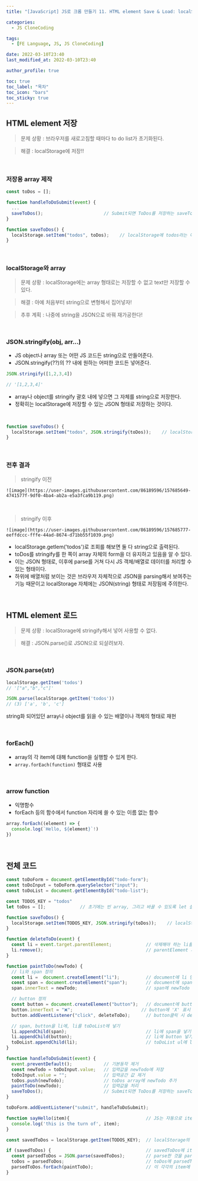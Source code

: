 ```yaml
---
title: "[JavaScript] JS로 크롬 만들기 11. HTML element Save & Load: localStorage & stringify & parse"

categories:
  - JS CloneCoding

tags:
  - [FE Language, JS, JS CloneCoding]

date: 2022-03-10T23:40
last_modified_at: 2022-03-10T23:40

author_profile: true

toc: true
toc_label: "목차"
toc_icon: "bars"
toc_sticky: true
---
```


## HTML element 저장

> 문제 상황 : 브라우저를 새로고침할 때마다 to do list가 초기화된다.

> 해결 : localStorage에 저장!!

<br />

### 저장용 array 제작

```js
const toDos = [];

function handleToDoSubmit(event) {
  ...
  saveToDos();                       // Submit되면 ToDos를 저장하는 saveToDos 함수 호출
}

function saveToDos() {
  localStorage.setItem("todos", toDos);    // localStorage에 todos라는 이름으로 toDos array 저장
}
```

<br />

### localStorage와 array

> 문제 상황 : localStorage에는 array 형태로는 저장할 수 없고 text만 저장할 수 있다.

> 해결 : 아예 처음부터 string으로 변형해서 집어넣자!

> 추후 계획 : 나중에 string을 JSON으로 바꿔 재가공한다!

<br />

### JSON.stringify(obj, arr...)

- JS object나 array 또는 어떤 JS 코드든 string으로 만들어준다.
- JSON.stringify(??)의 ?? 내에 원하는 어떠한 코드든 넣어준다.

```js
JSON.stringify([1,2,3,4])

// '[1,2,3,4]'
```

- array나 object를 stringify 괄호 내에 넣으면 그 자체를 string으로 저장한다.
- 정확히는 localStorage에 저장할 수 있는 JSON 형태로 저장하는 것이다.

<br />

```js
function saveToDos() {
  localStorage.setItem("todos", JSON.stringify(toDos));    // localStorage에 todos라는 이름으로 toDos array 저장
}
```

<br />

### 전후 결과

> stringify 이전

`![image](https://user-images.githubusercontent.com/86189596/157685649-4741577f-9df0-4ba4-ab2a-e5a3fca9b119.png)`

<br />

> stringify 이후

`![image](https://user-images.githubusercontent.com/86189596/157685777-eeffdccc-fffe-44ad-8674-d71bb55f1039.png)`

- localStorage.getIem('todos')로 조회를 해보면 둘 다 string으로 출력된다.
- toDos를 stringify를 한 쪽이 array 자체의 form을 더 유지하고 있음을 알 수 있다.
- 이는 JSON 형태로, 이후에 parse를 거쳐 다시 JS 객체/배열로 데이터를 처리할 수 있는 형태이다.
- 하위에 배열처럼 보이는 것은 브라우저 자체적으로 JSON을 parsing해서 보여주는 기능 때문이고 localStorage 자체에는 JSON(string) 형태로 저장됨에 주의한다.

<br />

## HTML element 로드

> 문제 상황 : localStorage에 stringify해서 넣어 사용할 수 없다.

> 해결 : JSON.parse()로 JSON으로 되살려보자.

<br />

### JSON.parse(str)

```js
localStorage.getItem('todos')
// '["a","b","c"]'

JSON.parse(localStorage.getItem('todos'))
// (3) ['a', 'b', 'c']
```

string화 되어있던 array나 object를 읽을 수 있는 배열이나 객체의 형태로 재현

<br />

### forEach()

- array의 각 item에 대해 function을 실행할 수 있게 한다.
- `array.forEach(function)` 형태로 사용

<br />

### arrow function

- 익명함수
- forEach 등의 함수에서 function 자리에 쓸 수 있는 이름 없는 함수

```js
array.forEach((element) => {
  console.log(`Hello, ${element}`!)
})
```

<br />

## 전체 코드

```js
const toDoForm = document.getElementById("todo-form");
const toDoInput = toDoForm.querySelector("input");
const toDoList = document.getElementById("todo-list");

const TODOS_KEY = "todos"
let toDos = [];             // 초기에는 빈 array, 그리고 바꿀 수 있도록 let 설정

function saveToDos() {
  localStorage.setItem(TODOS_KEY, JSON.stringify(toDos));    // localStorage에 todos라는 이름으로 toDos array 저장
}

function deleteToDo(event) {
  const li = event.target.parentElement;             // 삭제해야 하는 li를 parentElement를 이용해 조회/저장
  li.remove();                                       // parentElement 제거 
}

function paintToDo(newTodo) {
  // li와 span 정의
  const li =  document.createElement("li");          // document에 li 만들기
  const span = document.createElement("span");       // document에 span 만들기       
  span.innerText = newTodo;                          // span에 newTodo text 넣기

  // button 정의
  const button = document.createElement("button");   // document에 button 만들기
  button.innerText = "❌";                          // button에 'X' 표시 text 넣기
  button.addEventListener("click", deleteToDo);      // button클릭 시 deleteToDo 함수 실행

  // span, button을 li에, li를 toDoList에 넣기
  li.appendChild(span);                              // li에 span을 넣기
  li.appendChild(button);                            // li에 button 넣기
  toDoList.appendChild(li);                          // toDoList ul에 li 넣기
}

function handleToDoSubmit(event) {
  event.preventDefault();            // 기본동작 제거
  const newTodo = toDoInput.value;   // 입력값을 newTodo에 저장
  toDoInput.value = "";              // 입력공간 값 제거
  toDos.push(newTodo);               // toDos array에 newTodo 추가
  paintToDo(newTodo);                // 입력값을 처리
  saveToDos();                       // Submit되면 ToDos를 저장하는 saveToDos 함수 호출
}

toDoForm.addEventListener("submit", handleToDoSubmit);

function sayHello(item){                             // JS는 자동으로 item이라는 parameter 추가
  console.log('this is the turn of', item);
}

const savedToDos = localStorage.getItem(TODOS_KEY);  // localStorage의 toDos를 가져와 savedToDos에 저장

if (savedToDos) {                                    // savedToDos에 item이 있다면
  const parsedToDos = JSON.parse(savedToDos);        // parse한 것을 parsedToDos에 저장하고
  toDos = parsedToDos;                               // toDos에 parsedToDos를 저장
  parsedToDos.forEach(paintToDo);                    // 이 각각의 item에 paintToDo 함수 적용
}
```